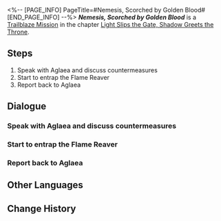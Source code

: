 <%-- [PAGE_INFO]
PageTitle=#Nemesis, Scorched by Golden Blood#
[END_PAGE_INFO] --%>
{{Stub|Dialogue.}}
{{Mission Infobox
|id            = 1040209
|title         = 
|image         = Mission Nemesis, Scorched by Golden Blood.png{{subst:void|<!--$UPLOAD:<<SpriteOutput/Chronicle/1040209.png>-<Mission Nemesis, Scorched by Golden Blood.png>-<Fate's Atlas Images>>-->}}
|type          = Trailblaze
|event_name    = 
|chapter       = Light Slips the Gate, Shadow Greets the Throne
|requirements  = [[Trailblaze Mission]] ''[[Passages, Knocking Echoes in Dreams]]'' completed
|summary       = The city's heroes convened and decided to split up. Dan Heng and Hyacine set out to search for Trianne, while Aglaea and Castorice stayed in the city to address the political crisis. The rest devised tactics and headed to Castrum Kremnos to hunt down the Flame Reaver. Amidst the stalemate, the now-ascended Mydei arrived and delivered a decisive blow, defeating the Flame Reaver with a single lance throw.
|characters    = Aglaea; Anaxa; Chattering Citizens; Mem; Mydei; Phainon; Trailblazer; Tribbie
|startLocation = [[Amphoreus]] - [["Eternal Holy City" Okhema]]
|world         = Amphoreus
|area          = "Eternal Holy City" Okhema
|prev          = Passages, Knocking Echoes in Dreams
|next          = Throne, End Those Long Years Forlorn
|rewards       = Trailblaze EXP*300; Stellar Jade*40; Refined Aether*4; Celestial Ambrosia*120; A Hunt for the Divine (Disk)*1 { text = ''A Hunt for the Divine'' }; Credit*60,000
}}
'''''Nemesis, Scorched by Golden Blood''''' is a [[Trailblaze Mission]] in the chapter [[Light Slips the Gate, Shadow Greets the Throne]].

==Steps==
# Speak with Aglaea and discuss countermeasures
# Start to entrap the Flame Reaver
# Report back to Aglaea

<!--
==Gameplay Notes==

--><!--
==Trial Character==

-->
==Dialogue==
{{Stub Dialogue}}
===Speak with Aglaea and discuss countermeasures{{subst:void|<!--104020901-->}}===
{{Mission Description|type=trailblaze|location="Eternal Holy City" Okhema|Depleting her divine power, Trianne manages to send Tribbie and Trinnon away from the battle. The heroes gather in the city to plan tactics for rescuing Trianne and hunting down the Flame Reaver.}}
{{Dialogue Start}}
:{{tx}}
{{Dialogue End}}

===Start to entrap the Flame Reaver{{subst:void|<!--104020902-->}}===
{{Dialogue Start}}
:{{tx}}
{{Dialogue End}}

===Report back to Aglaea{{subst:void|<!--104020912-->}}===
{{Dialogue Start}}
:{{tx}}
{{Dialogue End}}

==Other Languages==
{{Other Languages
|en   = Nemesis, Scorched by Golden Blood
|zhs  = 仇寇啊，且领受金血烧灼
|zht  = 仇寇啊，且領受金血燒灼
|ja   = 仇敵よ、黄金の血に焼かれよ
|ko   = 원수여, 황금 피의 뜨거운 불길을 받아들여라
|es   = Némesis, ardiente en sangre dorada
|fr   = Ennemi juré brûlé par le sang doré
|ru   = О неприятель, пылающий золотой кровью
|th   = ศัตรูเอ๋ย จงแผดเผาด้วยโลหิตทอง
|vi   = Hỡi Kẻ Thù, Hãy Nhận Lấy Máu Vàng Bỏng Rát
|de   = O Erzfeind, von goldenem Blut versengt
|id   = Musuh, Rasakan Darah Emas yang Membara
|pt   = Nêmesis, Abrasados pelo Sangue Dourado
}}

==Change History==
{{Change History|3.1}}
